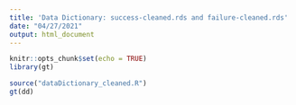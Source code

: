 ```yaml
---
title: 'Data Dictionary: success-cleaned.rds and failure-cleaned.rds'
date: "04/27/2021"
output: html_document
---
```


```r
knitr::opts_chunk$set(echo = TRUE)
library(gt)
```

```r
source("dataDictionary_cleaned.R")
gt(dd)
```
